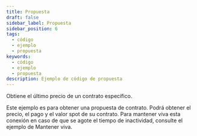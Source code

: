 ```yaml
---
title: Propuesta
draft: false
sidebar_label: Propuesta
sidebar_position: 6
tags:
  - código
  - ejemplo
  - propuesta
keywords:
  - código
  - ejemplo
  - propuesta
description: Ejemplo de código de propuesta
---
```



Obtiene el último precio de un contrato específico.

<SandboxIframe sandbox={sandboxes.proposal} />

Este ejemplo es para obtener una propuesta de contrato. Podrá obtener el precio, el pago y el valor spot de su contrato. Para mantener viva esta conexión en caso de que se agote el tiempo de inactividad, consulte el ejemplo de Mantener viva.

